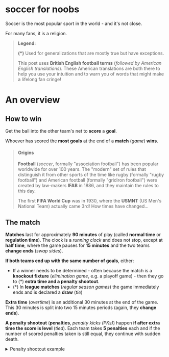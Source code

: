 
# soccer for noobs

Soccer is the most popular sport in the world - and it's not close.

For many fans, it is a religion.

> **Legend:**
>
> **(\*)** Used for generalizations that are mostly true but have exceptions.
>
> This post uses **British English football terms** (_followed by American English translations_). These American translations are both there to help you use your intuition and to warn you of words that might make a lifelong fan cringe!

# An overview

## How to win

Get the ball into the other team's net to **score** a **goal**.

Whoever has scored the **most goals** at the end of a **match** (_game_) **wins**.

> #### Origins
>
> **Football** (_soccer_, formally "association football") has been popular worldwide for over 100 years. The "modern" set of rules that distinguish it from other sports of the time like rugby (formally "rugby football") and American football (formally "gridiron football") were created by law-makers **IFAB** in 1886, and they maintain the rules to this day.
>
> The first **FIFA World Cup** was in 1930, where the **USMNT** (US Men's National Team) actually came 3rd! How times have changed...

## The match

**Matches** last for approximately **90 minutes** of play (called **normal time** or **regulation time**). The clock is a _running clock_ and does not stop, except at **half time**, where the game pauses for **15 minutes** and the two teams **change ends** (_swap sides_).

**If both teams end up with the same number of goals**, either:

- If a winner needs to be determined - often because the match is a **knockout fixture** (_elimination game_, e.g. a playoff game) - then they go to (\*) **extra time and a penalty shootout**.
- (\*) In **league matches** (_regular season games_) the game immediately ends and is declared a **draw** (_tie_)

**Extra time** (_overtime_) is an additional 30 minutes at the end of the game. This 30 minutes is split into two 15 minutes periods (again, they **change ends**).

**A penalty shootout** (**penalties**, _penalty kicks (PKs)_) happen **if after extra time the score is level** (_tied_). Each team takes **5 penalties** each and if the number of scored penalties taken is still equal, they continue with sudden death.

<details>
  <summary>Penalty shootout example</summary>


  <iframe width="400" height="200" src="https://www.youtube.com/embed/t_dCOkETvu0" title="YouTube video player" frameBorder="0" allow="accelerometer; autoplay; clipboard-write; encrypted-media; gyroscope; picture-in-picture" allowFullScreen />

  <hr />

  <p>Note: when a team has an unassailable lead in a penalty shootout, they are declared the winner and no more penalties are taken - e.g. after 3 penalties each, if one team leads 3-0 then they win, as the other team only have 2 penalties left.</p>

</details>

**Injury time** (also called **added time**, **stoppage time**) is time added to the end of **each half** to **compensate for lost time**. All you need to know is it's **at the discretion of the referee**, the number represents **a minimum time in minutes**. [More detail here.](https://www.football-stadiums.co.uk/articles/injury-time/)

## The teams

Each team has **11 players**.

One player, the **goalkeeper** (_goaltender_) is the only player who is allowed to use their arms or hands to touch the ball. They are also only allowed to do this within their own **penalty area** (_the 18_, an area near the goal that the goalkeeper is expected to protect). They wear a different coloured **shirt** (_jersey_) to their teammates.

---

## Each match is **a story within a story within a story**

Approximately 100 million Americans saw at least 20 minutes of the FIFA World Cup in 2010; an indication of a broad, and rising, support of their national team.

In 2018 the **USMNT** - astonishingly - [failed to qualify for the World Cup](https://sports.yahoo.com/u-s-loses-trinidad-fails-qualify-2018-world-cup-015400543.html).

**The first story** is how they managed to lose a game to Trinidad and Tobago - an island country with just 1 person for every 242 in the United States - and one whose national sport is cricket, not football.

**The second story** is the table - and how other matches had led to them not being ranked highly enough to qualify for the World Cup.

And **the last story** is the one almost every American knows; how the US men's team sucks and simultaneously the US women's team has been the most successful over the same period.

---

**The more context you have** about the game you are watching, **the more you will understand and enjoy** the drama that is unfolding!

---

# The fabric of a football club

Historically, **football clubs** (_football teams_) were born with a small group of (often working class) people who wanted to start a team. Grassroots football has a lot of parallels with grassroots basketball in the US.

For example, **Manchester United** were originally founded by the Carriage and Wagon department of the Lancashire and Yorkshire Railway in 1878.

In 1886, 16 munitions workers named their team after their  workshop - as such **Arsenal** were born.

**Barcelona** were founded by a Swiss man who posted an advertisement for players in a newspaper in 1899.

**Chelsea** were born in 1905 at a pub called "The Rising Sun".

The overwhelming majority of clubs - being so old - were born from very humble ambitions. Even the most famous ones!

If you choose to become a fan of a team it's worth learning about the club's rich histories!

---

Football clubs - even the biggest ones - often have strong ties to their local communities and fans.

Football clubs **gain fans** when they frequently play entertaining games, have good/popular players, win games, act in the benefit of the fans (especially **matchday** (_game day_) fans), and when they look like they are set to have a great future.

They **lose fans** when they frequently play less entertaining games, or lose so many games they get **relegated** (when the weakest teams from a higher league being replaced by the strongest teams from a lower league).

**However**, many fans are **lifelong fans** - fans that follow their team even if their team plays badly. It is extremely unusual for these people to stop supporting their team. When it does happen it is usually because those who run the club betray the history of it, or those who support it.

A large proportion of fans are loyal lifelong fans and they treat their club much like a partner - with near-unconditional loyalty to one. Teams with a larger and louder fanbase tend to also do better on the **pitch** (_field_).

<details>
  <summary>Some extraordinary fans</summary>

  <p>A very dedicated fan:
  <br /><iframe width="400" height="200" src="https://www.youtube.com/embed/WzjjmQ_B-zM" title="YouTube video player" frameBorder="0" allow="accelerometer; autoplay; clipboard-write; encrypted-media; gyroscope; picture-in-picture" allowFullScreen /></p>
  
  <p>What happens when those who run the club betray the fans:
  <br /><iframe width="400" height="200" src="https://www.youtube.com/embed/Anu0yyrhQzs" title="YouTube video player" frameBorder="0" allow="accelerometer; autoplay; clipboard-write; encrypted-media; gyroscope; picture-in-picture" allowFullScreen /></p>
</details>

These fans are why attending a match is so great - the atmosphere is more of the attraction than the spectacle itself.

# Meritocracy

William Browning aptly captured America's attitude to competition when asked "Is competition a good thing?" on debate.org.

> Competition, especially in a free market economy, is a good thing for Americans.

Why he felt the need to answer in the context of America when the question had nothing to do with America - well, I'm not sure - but he does point out that **the United States does highly value competition** within free-market capitalism.

However, **the American sports franchise model** (where owners can simply purchase a place within a league) **harms competition as it guarantees the owners a profit** regardless of sporting performance.

This is very different in football (_soccer_) as **the structure of football is a free-market meritocracy.**

## How does this structure promote strong competition?

* **No player draft system** - No incentive to lose
* **Promotion and relegation** - Creates huge incentives to win
  * **Imagine if...**
    1. **the bottom 4 teams after the regular MLB season were dropped to the minors**
    2. they were replaced by the top 4 teams from the minors
    3. this would happen after every regular season
    4. everyone with the club - players and coaches - would move with the team
  * To balance this, **top leagues give money to lower leagues to help promoted teams stay competitive**
  * This process makes it possible for small local teams to grow and compete for the biggest trophies and keeps the competition fresh each year.
* European clubs are subject to **FFP** rules (Financial Fair Play)
  * a club **must not be in significant loss** over a period of time, or **they are banned from the most prestigious competitions**
  * this also limits how much money the club's owners can spend on their team, preventing crazy billionaires from spending their life savings on building a monopoly of the world's best players
* A club's revenue is primarily from TV coverage and prize money, which means...
  * **the more a club wins** and appears in big competitions, **the more money they have to buy players**
  * as clubs cannot be in significant loss, underperforming teams are further punished as they can't afford to sign the best players (and overperforming teams can spend their profits to improve their team)

# Matches

The game of football strikes **a balance of teamwork and individual ability**.

With 11 players on your team, you cannot rely just on skill. Teams work together to help their team to score more goals and the other team less goals. Yet - as many games are won and lost by a single goal - there are plenty of opportunities for an individual to "make the difference" through a moment of magic.

> An epic finish to a game with an amazing team goal
>
> <iframe width="400" height="200" src="https://www.youtube.com/embed/6TnKvlQ2h7s" title="YouTube video player" frameBorder="0" allow="accelerometer; autoplay; clipboard-write; encrypted-media; gyroscope; picture-in-picture" allowFullScreen />

> An equally amazing "individual goal"
>
> <iframe width="400" height="200" src="https://www.youtube.com/embed/RM_5tJncHww" title="YouTube video player" frameBorder="0" allow="accelerometer; autoplay; clipboard-write; encrypted-media; gyroscope; picture-in-picture" allowFullScreen />

There are **4 types of positions**:

- **Goalkeeper** (keeper, goalie, _goaltender_)
- **Defenders** (_Defensemen_) - between 3 and 5 of them
  - This includes **center-backs** and **full-backs**
  - Primary responsibility is to **defend their goal**
- **Midfielders** - (\*) between 3 and 5 of them
  - This includes **central midfielders** and **wingers**
  - Primary responsibility is to **support** the defenders when the team does not have the ball, and to support the attackers when the team does have the ball
- **Attackers** (Forwards) - (\*) between 1 and 3 of them
  - This includes **strikers** (a.k.a. **center-forwards**) and **inside-forwards** (a.k.a **second-strikers**)

![](https://www.datocms-assets.com/29488/1620658834-formation.svg)

You can learn a lot about a team's tactics from how many of each of these types of players are in a team's **formation**. Formations are often named by counting the number of players in these areas.

For example, the above formation with 1 goalkeeper, 4 defenders, 3 midfielders and 3 attackers would be called a `4-3-3` (verbally "a four three three"). This order always goes from defenders to attackers, and always adds up to 10.

> Common formations include:
>
> - `4-3-3`
> - `4-4-2`
> - `4-5-1` (often similar to `4-3-3`)
> - `4-6-0`
> - `5-2-3` ≡ `3-4-3` (!)
> - `5-3-2` ≡ `3-5-2` (!)
> - `5-4-1` ≡ `3-6-1` (!)
>
> (!) The 2 extra wing backs in a back 5 are interchangeably classified as defenders and midfielders, which is why the defenders count drops by 2 as midfielders count increases by 2.
>
> ---
>
> In recent decades, formations have increased the number of midfielders, so **many formation names now have 4 numbers**, splitting the midfielders count into **defensive midfielders** and **attacking midfielders**:
>
> For instance, a `4-5-1` might be described as:
>
> - `4-3-2-1`
> - `4-2-3-1`
> - `4-1-4-1`
>
> Next time you watch a game - see if you can work out which formations each team is using!

### What the referee is doing

The referee is in charge of determining **when a player or team breaks the rules**, as well as **what their punishment will be** and **what should be awarded to the other team**.

A **foul** is declared (\*) when a player wins the ball unfairly, or uses excessive aggression. In these cases:

* A **free-kick** is awarded to the other team...
* ...unless the foul occurred inside the **penalty area** - in this case the free-kick is "upgraded" to a **penalty kick** (often simply abbreviated to **penalty**, _PK_)
* for dangerous or tactical fouls, **yellow cards** and **red cards** may be shown as an **additional punishment**

**A yellow card** (sometimes called **a warning**) is shown (people often say "given" or "received" to mean shown) to a player who (\*) produces a reckless tackle, or for excessive fouling (quantity), or for simulation. **Tactical fouls** (**professional fouls**) - fouls where the aim was primarily to prevent a player from getting past them (typically to stop a big chance of a goal).

A yellow card is not a meaningful punishment - but **if a player is shown 2 yellow cards in a match, they are also shown a red card**.

**A red card** (**a sending off**) is shown to players who (\*) **endanger an opponent** (either intentionally or by gross negligence), or for **violent conduct**, or for intentionally **unfairly denying the other team a clear goalscoring opportunity**.

Players who are "given" a **red card** must leave the pitch and their team continues playing with 1 less player (the team cannot ).



# Objections you may have

Here's a list of the most common objections from would-be American soccer fans that I found in my research:

1. The game is too slow
2. The players _flop_ (dive) all the time
3. There aren't enough goals
4. If we're not number 1, then there must be something wrong with it
5. Often the better team doesn't win
6. It can't be a real sport if a 5' 7" guy weighing 150 lbs (Lionel Messi) is arguably the greatest ever
7. Americans can't stand a _tie_ (draw)
8. The referee makes bad _calls_ (decisions)
9. It's hard to get into it when I don't know the teams or players

## 1. "The game is too slow"

Many new to the sport find that when people watch a match **it can seem like the players are just passing the ball to each other in slow motion**.

It's important to realise that **the size of the pitch is MUCH larger.**

> ![](https://www.datocms-assets.com/29488/1620510111-mixed.svg)
>
> A size comparison of the typical football pitch and a basketball court.

Additionally, **players are active for longer and have less breaks in play to physically recover in.**

| League                   | Duration | excl. breaks | Live play | Single player distance covered | 'Average' Speed |
| :----------------------- | -------: | -----------: | --------: | -----------------------------: | --------------: |
| NFL                      | 192 mins |      60 mins |   11 mins |                      1.2 miles |         0.38mph |
| NBA                      | 131 mins |      48 mins |   48 mins |                      2.8 miles |          1.2mph |
| NHL                      | 140 mins |      60 mins |   60 mins |                      2.9 miles |          1.2mph |
| (English) Premier League | 111 mins |      90 mins |   56 mins |                      7.0 miles |          3.8mph |
| (Italian) Serie A        | 111 mins |      90 mins |   60 mins |                      6.7 miles |          3.6mph |

It's sometimes difficult to fully realise how far these players are running until you've played a match on a full-sized pitch; it is physically exhausting even for elite athletes!

> ### Why do they just pass the ball back and forth?
>
> **It is a tactic.**
>
> * In general, **the team without the ball runs more**, and given the size of the pitch, **tiredness is a major factor at the end of a match**
> * The team may be trying to **physically recover before a sudden attack**
> * It may look like they are passing the ball backwards and sideways, but a common passing pattern is a zig-zag pattern; passing from side to side and gradually moving forward - kinda like space invaders!
>
> **Different teams**, coaches and leagues **have different opinions on the "best" way to play.** Likewise, fans also have their own opinions on how they want their team to play. Not all teams intentionally slow down the game like this.

## 2. "The players _flop_ (dive) all the time"

Another common stereotype of footballers is that they **dive** (_flop_), **fake injuries** and **stay on the floor for ages**.

There's more truth to this than I would like:

* Many a meme video has been shared of players rolling around in apparent agony only to get up a couple seconds later.

* No - obviously rolling over 3 times is completely unnecessary. Or scream like they've been shot.

**A simple way to avoid this is to just not pick a team from a country where they speak Spanish or Portuguese.** Almost all of the worst offenders are players from these countries, as diving is considered part of the game in these leagues.

---

Falling on the floor in isolation is not considered diving. In fact, **about 90-95% of the time the player is doing the right thing by falling on the floor!**

Consider this example, where a player could have fallen to win a penalty kick (which is a very high chance of a goal), but their honesty was not rewarded:

<video controls loop height="220" width="390"><source src="https://www.datocms-assets.com/29488/1621908065-poveda.mp4" type="video/mp4"></source></video>

You can see in real time that the incident is hard to spot - but in slow motion the defender clearly kicks the attacker.

> For now, all you need to know is that when Player A tries to kick the ball but instead kicks Player B, it is considered a foul to Player B's team, and as the kick was in the penalty area, a penalty kick is the outcome.

Referees make hundreds of difficult and often subjective decisions every match and **they are expected to err on the side of caution**, but this has the very unfortunate side-effect of dishonest teams being rewarded and honest teams losing out.

Note that **diving is a very ambiguous term** - some use it to refer to any fall on the floor, some to any avoidable fall, and some to a complete fake fall. Typically when die-hard fans call something a **dive** they are calling it a complete fake fall. When casual fans, or non-fans call something a **dive** they normally mean any avoidable fall; but as you have now seen, avoidable falls are not necessarily a thing to complain about (at least, until referees enforce the rules consistently).

By rolling, screaming, faking/exaggerating injuries and begging the referee, they can often convince the referee that a collision deserved a greater punishment, such as a yellow card or a red card. **This is generally not considered acceptable by any fans** (except perhaps by spineless fans of the player's team), but some (usually Spanish-speaking) players will do it to give their team the best possible chance of winning.

**It is against the rules to simulate a fall without cause** (a.k.a. **simulation**). Sadly, this rule is not consistently enforced as it is hard to distinguish total simulations from genuine falls.

---

While diving and falling on the floor do not really make for a good reason to not follow - or enjoy - football, there is no question that it is not pretty.

**Fortunately, new video review rules (introduced in 2018) have made this problem far less likely to affect the outcome of a match.**

## 3. "There aren't enough goals"

True - but that means that each goal your team scores feels special - even when it isn't a pretty goal.

## 4. If we're not number 1, then there must be something wrong with it

When becoming a football fan, you sign up to the emotional roller-coaster.

**When your team wins, you are happy.**

When your team loses, you are sad - **but next time the win will be that much sweeter.**

In that sense, the US Men's National Team's next big win will be very sweet indeed!

## 5. Often the better team doesn't win

That's probably a good thing! Importantly this makes supporting underdogs very rewarding - and basically every team has at least some games during the season when they are the underdog.

A low scoring game gives a chance for even the small underdogs to have a chance even against much stronger teams... which produces iconic scenes like this:

><iframe width="560" height="315" src="https://www.youtube.com/embed/tdUSfikMrGI" title="YouTube video player" frameBorder="0" allow="accelerometer; autoplay; clipboard-write; encrypted-media; gyroscope; picture-in-picture" allowFullScreen />
>
>(context: Hereford United - a club of amateur players - famously beat Newcastle, a top tier professional side)

## 6. It can't be a real sport if a 5' 7" guy weighing 150 lbs (Lionel Messi) is arguably the greatest ever

Football is unusually accessible for players of all dimensions.

-  in some positions it is advantageous to be tall (defenders, strikers)

  <iframe width="560" height="315" src="https://www.youtube.com/embed/M1zGwCvaza4" title="YouTube video player" frameBorder="0" allow="accelerometer; autoplay; clipboard-write; encrypted-media; gyroscope; picture-in-picture" allowFullScreen />

- in others it is advantageous to be short (wingers, attacking midfielders)

  <iframe width="560" height="315" src="https://www.youtube.com/embed/coXmcbshuJ0" title="YouTube video player" frameBorder="0" allow="accelerometer; autoplay; clipboard-write; encrypted-media; gyroscope; picture-in-picture" allowFullScreen />

- some are better for bulkier players (strikers)

  <iframe width="560" height="315" src="https://www.youtube.com/embed/jbx-WMsTqLQ" title="YouTube video player" frameBorder="0" allow="accelerometer; autoplay; clipboard-write; encrypted-media; gyroscope; picture-in-picture" allowFullScreen />

These guidelines aren't set in stone either, as **game intelligence and fitness are seen as more important than explosive athleticism**.

**...and as for Lionel Messi...**

<iframe width="560" height="315" src="https://www.youtube.com/embed/a5Uxg5LlNZQ" title="YouTube video player" frameBorder="0" allow="accelerometer; autoplay; clipboard-write; encrypted-media; gyroscope; picture-in-picture" allowFullScreen />

## 7. Americans can't stand a _tie_ (draw)

Interestingly, I've never ever heard an international fan complain about this. This really is an American thing!

Many of the games you will watch, such as **cup** (knock-out) **competitions**, cannot end in a draw.

But league games do end in **draws**, and for American fans who are used to other sports, this is a shock to the system.

Long-time fans don't really think of them as "ties". Leagues are seen as a competition over the whole season; and **the actual 90 minute game is just a fragment of that season's story**. But within the league table which determines the champions there are no draws. And given that a league's winner is the team at the top at the end - no playoffs - **a draw can often a bigger story than a win**.

> MLS does decide the winner by a play-off. Clubs from other countries will compete in both the league and other knockout competitions; but these competitions are functionally separate. A team can win a **cup** (knock-out) **competition** and still perform badly in their league, for instance.

### So how can a draw be a bigger story than a win?

The league table scoring system works like this:

* **The team that wins gains 3 points.**

* **The team that loses gets 0 points.**

* **And if there is a draw, both teams get just 1 point.**

For a team to win the league, they must have the most points by the end of the season.

So for teams that are near the top of the league, a draw is often a very bad result. They see this as 2 points lost (compared to their target of 3 points) and therefore draws are very damaging to their total point score at the end of the season.

---

Imagine that you are **a supporter of** (_root for_) an imaginary team called 'Real Murica', and they are trying to win the league.

Real Murica is 1-1 against their long-time rivals 'FC Canucks' and there's only 10 minutes left. If the game ends like this, both teams receive 1 point.

If Murica scores and wins 2-1, they would get **3 points instead of 1**. However, if Canucks score and win 1-2, Murica would get **0 points instead of 1**.

**The bonus for winning** (for both teams) **is twice the punishment of losing**. This means that both teams will often do everything they can to win towards the end of the game (taking gradually bigger and bigger risks); and is why draws are by far the least common outcome of a game.

## 8. The referee makes bad _calls_ (decisions)

They do indeed.

Key points:

* rules have some flexibility in them (rare in American sports rule books)
  * The rules are flexible because the game has been played in hundreds of countries for over a hundred years, in a time before globalisation. Gaps in the original sets of rules were interpreted differently in different parts of the world. Over time, these rules have got closer together but they often still leave wiggle room for legal interpretation, to allow leagues to interpret in their own ways.
* referees frequently make mistakes that affect the outcome
  * Due to the low scoring nature of the game and subjectivity in many decisions, the referee can often indirectly decide the game on his own
  * There is only 1 referee per game, plus two assistants who run alongside the outside of the pitch, mainly looking for breaches of the offside rule
  * There is - finally - a video review mechanism called VAR (video assistant referee) where other referees watch the TV footage looking for key mistakes that often affect the outcome of a game (goals, penalties and red cards)
    * This so far has been very, very, very controversial - it solves problems but creates others
* some rules can be seemingly complex or unintuitive to new fans (famously the offside rule)
  * The important details of these weird rules are covered later in this post

## 9. It's hard to get into it when I don't know the teams or players

I've found that most new fans find a team through a player that resonates with them.

Many players have amazing origin stories and learning about them can be a good way to find a team through them.

## The three main tactical styles

The three main tactical styles you will see are:

- A fluid **attacking** style
  - "fluid" meaning players are **encouraged to swap positions** and to **use their creativity** and skill to score
  - a pure spontaneous attacking style is not common today as coaches demand greater tactical discipline
  - examples include **Real Madrid** in the early 2000s and the **Brazil** team that won the 2002 World Cup, and most local **"kickabouts"** (_pick-up games_)
- A rigid **tactical** style
  - "rigid" meaning the **players must fit the tactics** and must all play their tactical roles for it to work
  - relies on players knowing exactly where others are going to be, and giving players specific responsibilities
  - nowadays a necessity for a successful team
- A fast **counter-attacking** style
  - a counter-attacking team typically is **well disciplined defensively**, avoid risks
  - aim to steal the ball from the other team's mistake and **sprint to the other end and score**
  - for big underdogs it is often their best strategy to win

Teams typically play with some mix of these strategies.

> **Attacking**
>
> <iframe width="400" height="200" src="https://www.youtube.com/embed/7UJp1kOjkg4" title="YouTube video player" frameBorder="0" allow="accelerometer; autoplay; clipboard-write; encrypted-media; gyroscope; picture-in-picture" allowFullScreen />
>
> **Tactical**
>
> Here the final pass by Pelé was planned which is how he knows where Carlos Alberto is:<br />
> <iframe width="400" height="200" src="https://www.youtube.com/embed/M5HbmeNKino" title="YouTube video player" frameBorder="0" allow="accelerometer; autoplay; clipboard-write; encrypted-media; gyroscope; picture-in-picture" allowFullScreen />
>
> **Counter Attacking**
>
> <iframe width="400" height="200" src="https://www.youtube.com/embed/pEvePJdQVz8" title="YouTube video player" frameBorder="0" allow="accelerometer; autoplay; clipboard-write; encrypted-media; gyroscope; picture-in-picture" allowFullScreen />

## Other things to look out for

There are also some common **situational strategies** during a match that can lead to some dramatic moments.

The most common ones are:
- Defending a lead at the end of a match
- Last-minute attacking

Attack at all costs

Long ball and Set-piece experts

> #### Substitutes
>
> **sub** is short for **substitute**, **subbed** is short for **substituted**
>
> Each team is allowed (\*) **3 substitutions** during the game.
>
> These can happen at almost any time during the game after the ball goes **out of play** (_out of bounds_)...
>
> ...including: **normal time**, **half time**, **injury time**, **extra time**
>
> ...**but excluding** the break before penalties (!), and after the team is announced but before the game has actually started
>
> (!) Anyone on **the bench** (substitutes that have not yet been **substituted on**, or players have been **substituted off**) at the end of a game are **not allowed to take penalties**.

<!--
so i've been wanting to start following soccer for a while now but as an american i always found it complicated not like how they play most three-year-olds can kind of understand more or less how it works i just mean how everything kind of works in europe you know i followed the world cup and i grew for the united states if they made it and then i'd root for iceland because clearly they've all been practicing that clapping and they're really good at it but that only happens once every four years so i turn on my tv and it would be a like a random game like parma versus bologna and first i'd make sure that i wasn't watching the food network but then i had no frame of reference for this game like are these teams good you know is this a big game which one of these guys is pele you know i i didn't know and i had all these other questions you know why why are teams getting kicked out of leagues why are they all rolling around on the ground so much how are guys getting traded to different countries and why why does everybody in the stands have a scarf so a few months ago i tried to start figuring it all out and i started watching some matches that's the first thing they aren't soccer games they are football matches and i bought fifa for my xbox and i bought a scarf and a vuvuzela because that's like the rules or something so anyway this is all the info that i wish i'd known a year ago this is my crash course of translating soccer into american i'm going to assume that you kind of know the rules the biggest difference between american sports is how offsides works and the clock lots of people get upset about the clock it goes up instead of down get over yourself it doesn't really matter americans also get mad because the clock doesn't stop and games pretty much end whenever the ref feels like it and you actually adjust to this pretty quickly the game's an hour and a half long you'll have your chances to score and if you can't score then it's not the clock's fault some people and when i say people i'm referring both to discussions i've had with other americans as well as like myself six years ago so people think soccer is too slow and when americans look at a soccer field something in our minds we think that it's like playing hockey or playing basketball just on a big grass field and in those sports guys like go full tilt a lot like most of the game so when two players are just standing there passing the ball back and forth we wonder like why aren't they trying to move forward just go and on the other side we expect the defenders to be attacking the guy with the ball rather than just standing five feet back and letting him do what he's doing the key difference is that soccer fields are much sorry football pitches are much larger than basketball courts and hockey rinks and if you tried a full court press for the whole soccer game you would be exhausted and you would probably lose see the the pace of a soccer game is actually much closer to baseball most of the game is going to consist of guys just slowly passing the ball around real peaceful and then it's going to be all of a sudden followed by these short bursts of extremely fast action basketball players it's estimated run an average two and a half miles during a game soccer players can run seven if not ten miles during one game and remember you only get three subs games but most of these players will be playing the whole game one thing americans will appreciate is that other than halftime there are no commercials so it's like the anti-nfl which is great it also means that no matter where the ball is both teams are always potentially about 30 seconds away from scoring which creates this kind of constant tension it also creates a scenario where you can't ever really run to the bathroom or get a drink soccer players seem to have a reputation for being lazy in the u.s because they don't always pop right back up after going to ground and get right back in the play certainly some players do embellish things and some go over the top but i don't really think that on the whole it's quite the issue that people make it out to be so they get made fun of in europe too so here's a fun experiment to try the next time you have a few minutes go to like a local field and then quickly draw a glass around that field for like 10 minutes and then suddenly sprint down the middle of the field as fast as you can and when you're halfway up the field while you're still sprinting have one of your friends to shove you over onto the ground and if you can pop right back up and keep sprinting then you can keep complaining about those guys a lot of the time they're just taking a little rest they never want to either just keep playing around them or both teams will be a little tired so who cares it's not a matthew riley novel out there the other reason for guys slowly passing the ball around is that one of the strategies currently employed by most teams is to just to maintain possession as much as possible obviously this is no different in american football or why russia is really good at hockey the other team can't score when you have the ball so teams will just pass the ball back and forth and even pass it back to their own goalie because it's better to go backwards with the ball than to maybe make a risky pass and let the other team have the ball on occasion you'll see a team make like 50 passes without the other team touching the ball which can take a really long time but then they'll go down and they'll score and that's like as good as it gets it's all about waiting for the precise moment for things to align and then all going together at the right moment in terms of like positioning and formations you'll usually have three or four numbers like four four two or four three three or four two three one these numbers will always add up to ten and then the goalie is just assumed different positions include the center backs who would just stay as defenders and then the full backs are both the left and the right back who will defend but then they'll also usually join the attack as well and then we have midfielders like a center midfielder who can go both ways a center attacking midfielder or a center defending midfielder and then up front we have like a left wing and right wing sometimes a center forward and a striker up front who will it's his job to just score goals one thing i'll mention that makes it easy to kind of get into soccer is that you can watch legally watch some old matches on youtube um this is unlike american sports like why isn't there a website that i can go to to watch any game like in itunes for sports it's like i can pay two dollars to watch any game in history like all these games are on tape somewhere they exist but i can't watch a game in the 1986 world series unless an international pandemic shuts down the world there's no sports and i just happen to put it on nbc or something like come on so anyway um so keeping the ball and attacking is referred to as positive football you're always trying to move forward this is what most teams do this is what people like to watch a little more it's kind of exciting it's more exciting to watch that way but of course there's always a yin to the yang so begin is this guy named jose mourinho and he basically says i don't want the ball i'm going to stand back with my players in front of my goal and you're not going to score and then every once in a while when you're falling asleep and all your players are up in my zone we're going to steal the ball and we're going to run down and score which sounds a little bit risky except that it actually does work if you do it well jose is considered one of the best managers there is and he has the trophies to back it up he's won plenty of big tournaments with teams then i'm told if you tried to have that team keep the ball the whole time like most coaches would they would have been destroyed they were too old and they just would have got worn out and wiped out but but by playing this negative defensive strategy they were able to win and despite this teams that employ the strategy seem to get a bad rap for playing negative as opposed to positive football because keeping the ball seems to be the end thing right now so obviously there's more thought that goes into into it than i've described here like diego simeone and athletic madrid have been using this negative strategy for years and they've been successful with it on the flip side the guys who've risen to the top playing possession football were also widely sought after two of the most well-known coaches right now are jurgen klopp and pep guardiola and i highly recommend watching the series all or nothing about manchester city on amazon prime it's about guardiola's team a few years ago and it's quite clear from interviews with these guys that they're you know quite thoughtful and well traveled i couldn't name a single baseball manager who can speak three languages so speaking of manchester city they play in england their four main football countries in europe there's england spain germany and italy england has the premier league spain has la liga germany has the bundesliga and italy has syria so to take one country they're all the same but to take one country england the premier league consists of 20 teams every team plays every other team once at home and once away and these leagues don't have playoffs you get three points for win one for a tie the team with the most points at the end of the season wins and this can and has come down to the final day of the season before in the us our leagues pretty much have the same teams every year so if you suck and even if you start to lose on purpose you actually get rewarded with the top draft pick the next year if you finish in last place in one of these leagues they literally kick you out of the league but they call it relegation because that's a nicer sounding word before we keep going here's a quick aside on the mls major league soccer is the top league in the united states it's different in many ways than the european leagues there's no relegation so the teams do stay the same from year to year and there is a salary cap talent wise i guess globally speaking it seems to be an okay league but certainly not on par with any of the european leagues so under the premier league which is at the top under them is a league called the english football league championship the three teams who finish at the bottom of the premier league are relegated to the championship for the next season and replaced by three teams from the championship the bottom three teams in championship are relegated to league one the bottom three in league one are really gated to league two whose losers go to the national league whose losers are um nobody really cares about them except their moms at this part but you get the idea unless you really get into soccer you'll never hear about anything below the premier league again but just so you're aware of what's happening down there this system does a few things first off just because you're near the bottom of the standings your games can still be extremely important they still count because you're not trying to win the league anymore but now you're trying to literally stay in the league and the higher the league you're in the higher the track you get from tv contracts so it's kind of a big deal it also creates this kind of theoretical meritocracy where you could start a team with a bunch of guys anywhere in the country get into a kind of a tiny league and then ultimately work your way up to the premier league in reality that'd be like trying to take a single a baseball team and work your way up to the majors while the other better teams with bigger pocketbooks are trying to buy all your best players the whole way but for the teams at the top just winning the premier league sounds pretty easy you're playing maybe one game a week but that's the catch there's other things going on here so there's also the carabao cup which is a tournament open to the top four leagues in england and then there's the fa cup which has been going on since like forever that it's literally open to every like team in england so over 700 teams entered this one tournament last year like imagine if every major and minor league baseball team had one giant tournament so could any team win yes they could will the small teams upset the bigger teams at some point maybe a few will but is it likely that a non-premier league team is going to win no probably not so more fun to think about in theory than practically i guess the final tournament is the the big one like what if we could find the best team in europe and i don't mean like each country gets a team that's the european championship that happens every four years this i'm talking about the league clubs so the best teams in from all over europe from 55 different countries battle it out each year this is the uefa champions league so as a side note on these acronyms here fifa is the organization that runs like big international tournaments like the world cup and they help to coordinate things across different regions if you're an american you probably heard a fifa because somebody on sportscenter mentioned somebody that was involved with some kind of corruption investigation or something anyway within fifa the world is divided into six different regions uefa is europe that's where like the best players go concacaf you may have heard of because that's what the us is in the confederation of north central american and caribbean association football which is short and sweet and then there's like the rest of the world and each one of these groups has tournaments with national teams and their league clubs like the concacaf champions league and the uefa champions league and these are called like the champions league but really it's just a tournament so the uefa champions league is played in conjunction with the uefa europa league which is kind of like the ncaa and nit basketball tournaments but with a bit of a twist they play the qualifying rounds for the champions league first so if you get knocked out of the big boy tournament but you finish high enough you can just move down into the europa league and try to win that and i won't get into the qualifying but typically you're going to have teams that you may have heard of as a as an american like manchester city liverpool manchester united tottenham hotspur from spain they'd probably be barcelona and atletico madrid and real madrid syria from italy we'll have juventus and inter and roma and atlanta germany is pretty much dominated by brucia dortmund and bayern munich and then there's other popular teams like perry saint germain from france and leone from france and iacs from the netherlands and then you throw in a few russian teams and you're ready to party so back to the premier league you remember how your team's playing that kind of standard 38 game schedule so now also at the same time you're competing in the premier league the carabao cop the fa cup and the champions league and there's like a bunch of other small one-off games happening too so even if you have the best team you're still probably not going to win all these tournaments just because of the wear and tear if you can win three trophies in a year that's like special that's called a treble if you win four that's called a quadruple but that's pretty rare and so the biggest payday is for winning your league although i for some reason find the champions league is hard to beat for excitement so even though you can soccer teams tend to trade players less than they do in the us rather teams will just buy players from their current club so a contract is going to include your salary obviously but also something called a release clause which is a fee that would go to the current club for that player so while any team could negotiate a transfer fee with a player's current club a release clause takes that current team just out of negotiations altogether so a baseball player unhappy with the situation he could demand a trade and they might trade him and he'd be happy but if they refuse to trade him then he's kind of stuck whereas a soccer player could just find another team willing to pay that release clause and once a team agrees to pay the clause then they can just negotiate directly with that player obviously the better player the higher the fee is going to be so the current club can go out and find a reasonable replacement another big difference is that while most sports in the us have a trade deadline and that's followed by a few weeks afterward where players cannot move to another team soccer is kind of the opposite so most of the time you cannot move to another team there are two periods a year called transfer windows that you can move during so usually before and then halfway through the season and you could sign a new contract for another team whenever but you can't actually start playing for them until that next transfer window and the last thing in terms of contracts is that in the u.s most leagues have a draft but soccer is pretty much like the wild west so teams will sign players or as you say kids like into their youth academy very young like 10 8 years old and smaller teams who find a really good player could also include something called a sell-on clause when selling a player to a larger team that says if the team buying that player turns around and sells the player again to an even bigger club then that original team will get a percentage of that secondary sale all right so if you're still here at this point you probably want more so what's next they're like an unlimited number of top or best goal compilations on youtube which are kind of interesting in the sense that you can actually show new people to soccer the potential that the game has lots of americans exposure to soccer is like the women's world cup and obviously we have a great team there but you never really get to see that what different strategies look like like look up barcelona tiki taka videos you won't regret that they make grown men look like children as i mentioned the all or nothing series on man city is great if you have amazon prime and obviously just watching games is good fifa tv has a youtube channel that has lots of international matches or just look on youtube for full football matches you're smart you'll find them uefa tv has old champions league matches i think you might have to register but it's free you'll probably want to follow br's football channel on youtube they have a lot of good stuff including this very funny series called the champions which i'd probably wait a little bit until you learn a little more about the top players before watching that one place i always turn to when trying to learn a new sport is video games so fifa would probably help although the big caveat there is that it has horrible reviews that said if you're just trying to learn the rules like basic tactics and which players are on which teams and who plays where i would say it's been pretty helpful for me most of the negativity toward the game is the for the online the fifa ultimate team mode where you end up paying for players for your team but if you just avoid that and then like stick to playing against the ai then you should be okay the only thing i hesitate to do is play as barcelona because you could control leo messi and like who am i to tell god what to do so i usually avoid that part the alternative here it would be a game called pez which i've heard good things about although it doesn't have licensing from any of the teams so jerseys will look different and team names will be slightly off which i guess might be confusing to someone new and i think fifa's player faces are a bit more recognizable too newswise there's coverage like everywhere of soccer although i do enjoy the site1football.com which brings us to the sponsor of today's video which is there's no sponsor for today's video um i just make these videos to push the boundaries of powerpoint and see how mad i can make myself anyway hopefully that helps somewhat you're now ready to venture off beyond the coasts of the united states and become an even bigger soccer fan just if you if you're leaving the us call it football they get mad if you call it soccer anyway good luck thanks for watching
-->

<EmbedCSS>{`
  .markdown em {
    color: #f66;
    font-weight: 600;
    font-variation-settings: 'wght' 600;
    font-style: normal;
  }
`}</EmbedCSS>

